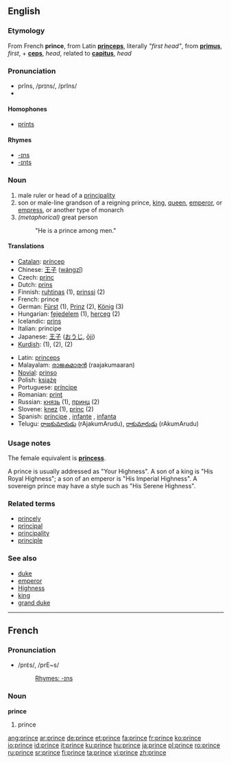 ==English==

===Etymology===
From French '''prince''', from Latin '''[[princeps]]''', literally ''"first head"'', from '''[[primus]]''', ''first'', + '''[[ceps]]''', ''head'', related to '''[[capitus]]''', ''head''

===Pronunciation===
*prĭns, /prɪns/, /prIns/
*{{audio|en-us-prince.ogg|Audio (US)}}

====Homophones====
*[[prints]]

{{rfc-header|Rhymes}}
====Rhymes====
*[[-ɪns]]
*[[-ɪnts]]

===Noun===
{{en-noun}}

# male ruler or head of a [[principality]]
# son or male-line grandson of a reigning prince, [[king]], [[queen]], [[emperor]], or [[empress]], or another type of monarch
# ''(metaphorical)'' great person
#: "He is a prince among men."

====Translations====
{{top}}
*[[Catalan]]: [[príncep]] {{m}}
*Chinese: [[王子]] ([[wángzǐ]])
*Czech: [[princ]] {{m}}
*Dutch: [[prins]] {{m}}
*Finnish: [[ruhtinas]] (1), [[prinssi]] (2)
*French: prince {{m}}
*German: [[Fürst]] {{m}} (1), [[Prinz]] {{m}} (2), [[König]] {{m}} (3)
*Hungarian: [[fejedelem]] (1), [[herceg]] (2)
*Icelandic: [[prins]] {{m}}
*Italian: principe {{m}}
*Japanese: [[王子]] ([[おうじ]], [[ōji]])
*[[Kurdish]]: {{trad|ku|mîr}} {{m}} (1), {{trad|ku|pismîr}} {{m}} (2), {{trad|ku|prens}} {{m}} (2)
{{mid}}
*Latin: [[princeps]] {{m}}
*Malayalam: [[രാജകുമാരന്‍]] (raajakumaaran) {{m}}
*[[Novial]]: [[prinso]]
*Polish: [[książę]] {{m}}
*Portuguese: [[príncipe]] {{m}}
*Romanian: [[prinţ]] {{m}}
*Russian: [[князь]] {{m}} (1), [[принц]] (2)
*Slovene: [[knez]] {{m}} (1), [[princ]] {{m}} (2)
*Spanish: [[príncipe]] {{m}}, [[infante]] {{m}}, [[infanta]] {{f}}
*Telugu: [[రాజకుమారుడు]] (rAjakumArudu), [[రాకుమారుడు]] (rAkumArudu)
{{bottom}}

===Usage notes===
The female equivalent is '''[[princess]]'''.

A prince is usually addressed as "Your Highness".  A son of a king is "His Royal Highness"; a son of an emperor is "His Imperial Highness".  A sovereign prince may have a style such as "His Serene Highness".

===Related terms===
*[[princely]]
*[[principal]]
*[[principality]]
*[[principle]]

===See also===
*[[duke]]
*[[emperor]]
*[[Highness]]
*[[king]]
*[[grand duke]]

----

==French==

===Pronunciation===
*/prɛ̃s/, /prE~s/
*:[[Rhymes:English:-ɪns|Rhymes: -ɪns]]

===Noun===
'''prince''' {{m}}

# prince

[[ang:prince]]
[[ar:prince]]
[[de:prince]]
[[et:prince]]
[[fa:prince]]
[[fr:prince]]
[[ko:prince]]
[[io:prince]]
[[id:prince]]
[[it:prince]]
[[ku:prince]]
[[hu:prince]]
[[ja:prince]]
[[pl:prince]]
[[ro:prince]]
[[ru:prince]]
[[sr:prince]]
[[fi:prince]]
[[ta:prince]]
[[vi:prince]]
[[zh:prince]]